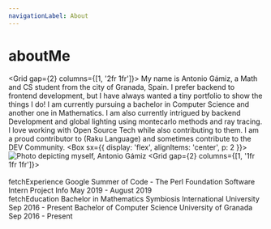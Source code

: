 ```yaml
---
navigationLabel: About
---
```



# aboutMe

<Grid gap={2} columns={[1, '2fr 1fr']}>
  <Box>
    My name is Antonio Gámiz, a Math and CS student from the city of Granada, Spain. I prefer backend to frontend development, but I have always wanted a tiny portfolio to show the things I do! 
    <Divider/>
    I am currently pursuing a bachelor in Computer Science and another one in Mathematics. 
    I am also currently intrigued by backend Development and global lighting using montecarlo methods and ray tracing.
    <Divider/>
    I love working with Open Source Tech while also contributing to them. 
    I am a proud contributor to (<Link href='https://www.raku.org/'>Raku Language</Link>) and sometimes contribute to the DEV Community. 
  </Box>
  <Box 
    sx={{
        display: 'flex',
        alignItems: 'center',
        p: 2
    }}>
    <Image src="../images/antonio_512.jpg" alt='Photo depicting myself, Antonio Gámiz'/>
  </Box>
</Grid>
<Divider/>
<Grid gap={2} columns={[1, '1fr 1fr 1fr']}>  
    <Box>   
        <Heading variant='styles.h2'>fetchExperience</Heading>
        <Heading variant='styles.h3' mb={0}>Google Summer of Code - The Perl Foundation</Heading>
        <Text>Software Intern</Text>
        <Link href='https://summerofcode.withgoogle.com/archive/2019/projects/5717156845584384/'>Project Info</Link>
        <Text variant='styles.small'>May 2019 - August 2019</Text>
        <Divider />
        <Divider />
    </Box>
    <Box>   
        <Heading variant='styles.h2'>fetchEducation</Heading>
        <Heading variant='styles.h5' mb={0}>Bachelor in Mathematics</Heading>
        <Text>Symbiosis International University</Text>
        <Text variant='styles.small'>Sep 2016 - Present</Text>
        <Divider />
        <Heading variant='styles.h5' mb={0}>Bachelor of Computer Science</Heading>
        <Text>University of Granada</Text>
        <Text variant='styles.small'>Sep 2016 - Present</Text>
        <Divider />
    </Box>
</Grid>
<Footer/>

